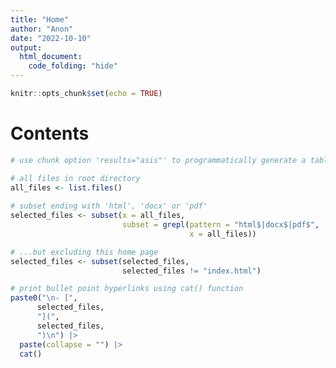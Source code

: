 ```yaml
---
title: "Home"
author: "Anon"
date: "2022-10-10"
output: 
  html_document:
    code_folding: "hide"
---
```


```r
knitr::opts_chunk$set(echo = TRUE)
```

# Contents

```r
# use chunk option 'results="asis"' to programmatically generate a table of contents

# all files in root directory
all_files <- list.files()
  
# subset ending with 'html', 'docx' or 'pdf'
selected_files <- subset(x = all_files,
                         subset = grepl(pattern = "html$|docx$|pdf$",
                                        x = all_files))

# ...but excluding this home page
selected_files <- subset(selected_files,
                         selected_files != "index.html")

# print bullet point hyperlinks using cat() function
paste0("\n- [",
      selected_files,
      "](",
      selected_files,
      ")\n") |>
  paste(collapse = "") |>
  cat()
```

